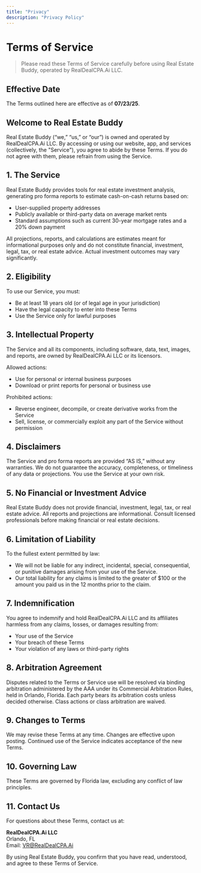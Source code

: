 ```yaml
---
title: "Privacy"
description: "Privacy Policy"
---
```


# Terms of Service

> Please read these Terms of Service carefully before using Real Estate Buddy, operated by RealDealCPA.Ai LLC.

## Effective Date

The Terms outlined here are effective as of **07/23/25**.

## Welcome to Real Estate Buddy

Real Estate Buddy (“we,” “us,” or “our”) is owned and operated by RealDealCPA.Ai LLC. By accessing or using our website, app, and services (collectively, the "Service"), you agree to abide by these Terms. If you do not agree with them, please refrain from using the Service.

## 1. The Service

Real Estate Buddy provides tools for real estate investment analysis, generating pro forma reports to estimate cash-on-cash returns based on:

- User-supplied property addresses
- Publicly available or third-party data on average market rents
- Standard assumptions such as current 30-year mortgage rates and a 20% down payment

<Important>
  All projections, reports, and calculations are estimates meant for informational purposes only and do not constitute financial, investment, legal, tax, or real estate advice. Actual investment outcomes may vary significantly.
</Important>

## 2. Eligibility

To use our Service, you must:

- Be at least 18 years old (or of legal age in your jurisdiction)
- Have the legal capacity to enter into these Terms
- Use the Service only for lawful purposes

## 3. Intellectual Property

The Service and all its components, including software, data, text, images, and reports, are owned by RealDealCPA.Ai LLC or its licensors.

Allowed actions:

- Use for personal or internal business purposes
- Download or print reports for personal or business use

Prohibited actions:

- Reverse engineer, decompile, or create derivative works from the Service
- Sell, license, or commercially exploit any part of the Service without permission

## 4. Disclaimers

The Service and pro forma reports are provided “AS IS,” without any warranties. We do not guarantee the accuracy, completeness, or timeliness of any data or projections. You use the Service at your own risk.

## 5. No Financial or Investment Advice

Real Estate Buddy does not provide financial, investment, legal, tax, or real estate advice. All reports and projections are informational. Consult licensed professionals before making financial or real estate decisions.

## 6. Limitation of Liability

To the fullest extent permitted by law:

- We will not be liable for any indirect, incidental, special, consequential, or punitive damages arising from your use of the Service.
- Our total liability for any claims is limited to the greater of \$100 or the amount you paid us in the 12 months prior to the claim.

## 7. Indemnification

You agree to indemnify and hold RealDealCPA.Ai LLC and its affiliates harmless from any claims, losses, or damages resulting from:

- Your use of the Service
- Your breach of these Terms
- Your violation of any laws or third-party rights

## 8. Arbitration Agreement

Disputes related to the Terms or Service use will be resolved via binding arbitration administered by the AAA under its Commercial Arbitration Rules, held in Orlando, Florida. Each party bears its arbitration costs unless decided otherwise. Class actions or class arbitration are waived.

## 9. Changes to Terms

We may revise these Terms at any time. Changes are effective upon posting. Continued use of the Service indicates acceptance of the new Terms.

## 10. Governing Law

These Terms are governed by Florida law, excluding any conflict of law principles.

## 11. Contact Us

For questions about these Terms, contact us at:

**RealDealCPA.Ai LLC**\
Orlando, FL\
Email: [VR@RealDealCPA.Ai](mailto:VR@RealDealCPA.Ai)

By using Real Estate Buddy, you confirm that you have read, understood, and agree to these Terms of Service.